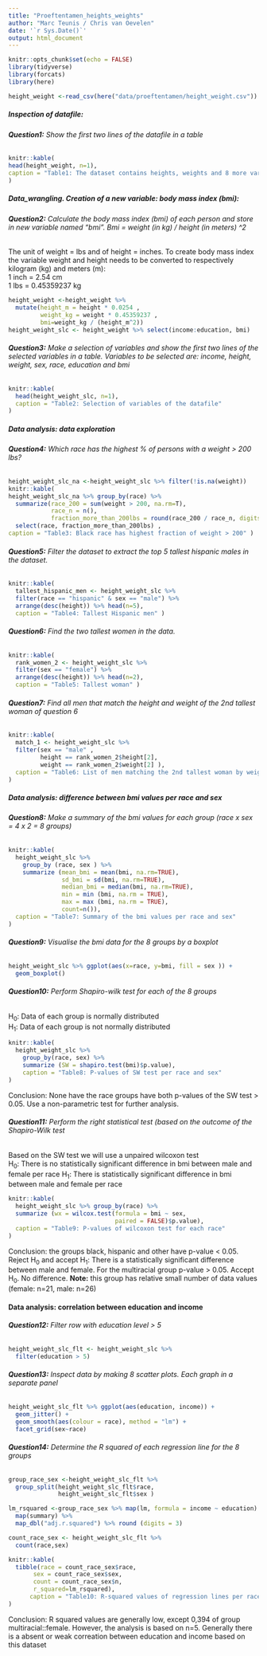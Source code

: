 ```yaml
---
title: "Proeftentamen_heights_weights"
author: "Marc Teunis / Chris van Oevelen"
date: '`r Sys.Date()`'
output: html_document
---
```

```r
knitr::opts_chunk$set(echo = FALSE)
library(tidyverse)
library(forcats)
library(here)
```

```r
height_weight <-read_csv(here("data/proeftentamen/height_weight.csv"))
```

##### __Inspection of datafile:__
###### __Question1:__ Show the first two lines of the datafile in a table
```r
knitr::kable(
head(height_weight, n=1),
caption = "Table1: The dataset contains heights, weights and 8 more variables about 4000 people. "
)
```

##### __Data_wrangling. Creation of a new variable: body mass index (bmi):__ 
###### __Question2:__ Calculate the body mass index (bmi) of each person and store in new variable named "bmi". Bmi = weight (in kg) / height (in meters) ^2  

The unit of weight = lbs and of height = inches. To create body mass index the variable weight and height needs to be converted to respectively kilogram (kg) and meters (m):  
1 inch = 2.54 cm  
1 lbs = 0.45359237 kg  

```r
height_weight <-height_weight %>% 
  mutate(height_m = height * 0.0254 ,
         weight_kg = weight * 0.45359237 , 
         bmi=weight_kg / (height_m^2))
height_weight_slc <- height_weight %>% select(income:education, bmi)
```

###### __Question3:__ Make a selection of variables and show the first two lines of the selected variables in a table. Variables to be selected are: income, height, weight, sex, race, education and bmi

```r
knitr::kable( 
  head(height_weight_slc, n=1), 
  caption = "Table2: Selection of variables of the datafile"      
)
```

##### __Data analysis: data exploration__  
###### __Question4:__ Which race has the highest % of persons with a weight > 200 lbs?  

```r
height_weight_slc_na <-height_weight_slc %>% filter(!is.na(weight)) 
knitr::kable(
height_weight_slc_na %>% group_by(race) %>% 
  summarize(race_200 = sum(weight > 200, na.rm=T),
            race_n = n(),
            fraction_more_than_200lbs = round(race_200 / race_n, digits = 3) ) %>% 
  select(race, fraction_more_than_200lbs) ,
caption = "Table3: Black race has highest fraction of weight > 200" )
```

###### __Question5:__ Filter the dataset to extract the top 5 tallest hispanic males in the dataset.

```r
knitr::kable(
  tallest_hispanic_men <- height_weight_slc %>%
  filter(race == "hispanic" & sex == "male") %>%
  arrange(desc(height)) %>% head(n=5),
  caption = "Table4: Tallest Hispanic men" )
```

###### __Question6:__ Find the two tallest women in the data. 

```r
knitr::kable(
  rank_women_2 <- height_weight_slc %>%
  filter(sex == "female") %>%
  arrange(desc(height)) %>% head(n=2),
  caption = "Table5: Tallest woman" )
```

###### __Question7:__ Find all men that match the height and weight of the 2nd tallest woman of question 6  
```r
knitr::kable(
  match_1 <- height_weight_slc %>%
  filter(sex == "male" ,  
         height == rank_women_2$height[2],
         weight == rank_women_2$weight[2] ),
  caption = "Table6: List of men matching the 2nd tallest woman by weight and height"
)
```

##### __Data analysis: difference between bmi values per race and sex__
###### __Question8:__ Make a summary of the bmi values for each group (race x sex = 4 x 2 = 8 groups)

```r
knitr::kable(
  height_weight_slc %>% 
    group_by (race, sex ) %>% 
    summarize (mean_bmi = mean(bmi, na.rm=TRUE),
               sd_bmi = sd(bmi, na.rm=TRUE),
               median_bmi = median(bmi, na.rm=TRUE),
               min = min (bmi, na.rm = TRUE),
               max = max (bmi, na.rm = TRUE),
               count=n()),
  caption = "Table7: Summary of the bmi values per race and sex"
)
```

###### __Question9:__ Visualise the bmi data for the 8 groups by a boxplot

```r
height_weight_slc %>% ggplot(aes(x=race, y=bmi, fill = sex )) + 
  geom_boxplot() 
```

###### __Question10:__ Perform Shapiro-wilk test for each of the 8 groups

H~0~: Data of each group is normally distributed  
H~1~: Data of each group is not normally distributed

```r
knitr::kable(
  height_weight_slc %>% 
    group_by(race, sex) %>% 
    summarize (SW = shapiro.test(bmi)$p.value),
    caption = "Table8: P-values of SW test per race and sex"
)
```

Conclusion: None have the race groups have both p-values of the SW test > 0.05. Use a non-parametric test for further analysis. 

###### __Question11:__ Perform the right statistical test (based on the outcome of the Shapiro-Wilk test

Based on the SW test we will use a unpaired wilcoxon test  
H~0~: There is no statistically significant difference in bmi between male and female per race
H~1~: There is statistically significant difference in bmi between male and female per race

```r
knitr::kable(
  height_weight_slc %>% group_by(race) %>% 
  summarize (wx = wilcox.test(formula = bmi ~ sex, 
                              paired = FALSE)$p.value),
  caption = "Table9: P-values of wilcoxon test for each race"
)
```

Conclusion: the groups black, hispanic and other have p-value < 0.05. Reject H~0~ and accept H~1~: There is a statistically significant difference between male and female. For the multiracial group p-value > 0.05. Accept H~0~. No difference. __Note:__ this group has relative small number of data values (female: n=21, male: n=26)

#### __Data analysis: correlation between education and income__

###### __Question12:__  Filter row with education level > 5

```r
height_weight_slc_flt <- height_weight_slc %>% 
  filter(education > 5)
```

###### __Question13:__ Inspect data by making 8 scatter plots. Each graph in a separate panel  

```r
height_weight_slc_flt %>% ggplot(aes(education, income)) +
  geom_jitter() +
  geom_smooth(aes(colour = race), method = "lm") +
  facet_grid(sex~race)
```

###### __Question14:__ Determine the R squared of each regression line for the 8 groups  

```r
group_race_sex <-height_weight_slc_flt %>% 
  group_split(height_weight_slc_flt$race, 
              height_weight_slc_flt$sex ) 

lm_rsquared <-group_race_sex %>% map(lm, formula = income ~ education) %>% 
  map(summary) %>% 
  map_dbl("adj.r.squared") %>% round (digits = 3)

count_race_sex <- height_weight_slc_flt %>% 
  count(race,sex)

knitr::kable(
  tibble(race = count_race_sex$race, 
       sex = count_race_sex$sex, 
       count = count_race_sex$n, 
       r_squared=lm_rsquared),
      caption = "Table10: R-squared values of regression lines per race and sex"
)
```

Conclusion: R squared values are generally low, except 0,394 of group multiracial::female. However, the analysis is based on n=5. Generally there is a absent or weak correation between education and income based on this dataset
